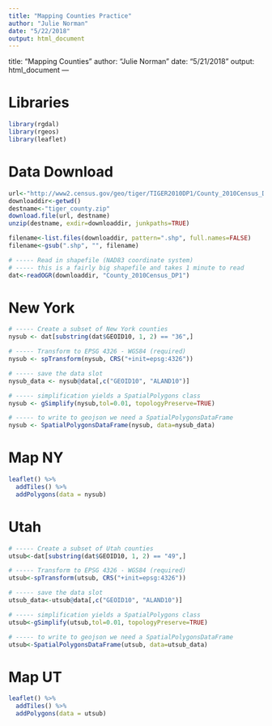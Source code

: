 ```yaml
---
title: "Mapping Counties Practice"
author: "Julie Norman"
date: "5/22/2018"
output: html_document
---
```


title: "Mapping Counties"
author: "Julie Norman"
date: "5/21/2018"
output: html_document
---

# Libraries
```r
library(rgdal)
library(rgeos)
library(leaflet)
```

# Data Download

```r
url<-"http://www2.census.gov/geo/tiger/TIGER2010DP1/County_2010Census_DP1.zip"
downloaddir<-getwd()
destname<-"tiger_county.zip"
download.file(url, destname)
unzip(destname, exdir=downloaddir, junkpaths=TRUE)

filename<-list.files(downloaddir, pattern=".shp", full.names=FALSE)
filename<-gsub(".shp", "", filename)

# ----- Read in shapefile (NAD83 coordinate system)
# ----- this is a fairly big shapefile and takes 1 minute to read
dat<-readOGR(downloaddir, "County_2010Census_DP1") 
```


# New York
```r
# ----- Create a subset of New York counties
nysub <- dat[substring(dat$GEOID10, 1, 2) == "36",]

# ----- Transform to EPSG 4326 - WGS84 (required)
nysub <- spTransform(nysub, CRS("+init=epsg:4326"))

# ----- save the data slot
nysub_data <- nysub@data[,c("GEOID10", "ALAND10")]

# ----- simplification yields a SpatialPolygons class
nysub <- gSimplify(nysub,tol=0.01, topologyPreserve=TRUE)

# ----- to write to geojson we need a SpatialPolygonsDataFrame
nysub <- SpatialPolygonsDataFrame(nysub, data=nysub_data)

```

# Map NY
```r
leaflet() %>%
  addTiles() %>%
  addPolygons(data = nysub)
```

# Utah

```r
# ----- Create a subset of Utah counties
utsub<-dat[substring(dat$GEOID10, 1, 2) == "49",]

# ----- Transform to EPSG 4326 - WGS84 (required)
utsub<-spTransform(utsub, CRS("+init=epsg:4326"))

# ----- save the data slot
utsub_data<-utsub@data[,c("GEOID10", "ALAND10")]

# ----- simplification yields a SpatialPolygons class
utsub<-gSimplify(utsub,tol=0.01, topologyPreserve=TRUE)

# ----- to write to geojson we need a SpatialPolygonsDataFrame
utsub<-SpatialPolygonsDataFrame(utsub, data=utsub_data)
```


# Map UT
```r
leaflet() %>%
  addTiles() %>%
  addPolygons(data = utsub)
```